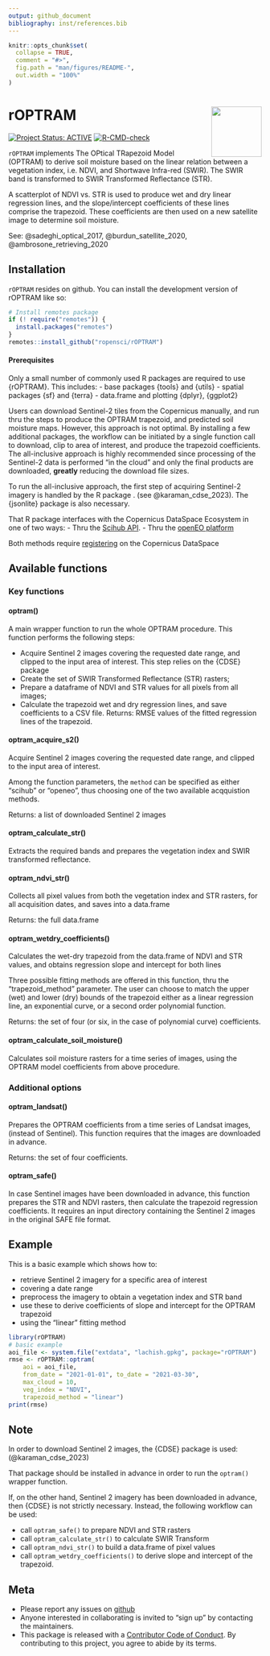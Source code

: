 ```yaml
---
output: github_document
bibliography: inst/references.bib
---
```


<!-- README.md is generated from README.Rmd. Please edit that file -->


```r
knitr::opts_chunk$set(
  collapse = TRUE,
  comment = "#>",
  fig.path = "man/figures/README-",
  out.width = "100%"
)
```

# rOPTRAM  <img align="right" width="100" height="100" src="vignettes/images/rOPTRAM_logo.jpg">

<!-- badges: start -->
[![Project Status: ACTIVE](https://www.repostatus.org/badges/latest/active.svg)](https://www.repostatus.org/#active)
[![R-CMD-check](https://github.com/ropensci/rOPTRAM/actions/workflows/R-CMD-check.yaml/badge.svg)](https://github.com/ropensci/rOPTRAM/actions/workflows/R-CMD-check.yaml)
<!-- badges: end -->

`rOPTRAM` implements The OPtical TRapezoid Model (OPTRAM) 
  to derive soil moisture based on the linear relation
  between a vegetation index, i.e. NDVI, and Shortwave Infra-red (SWIR).  The SWIR band is transformed to SWIR Transformed Reflectance (STR).
  
  A scatterplot of NDVI vs. STR is used to produce wet and dry linear regression lines, and the slope/intercept coefficients of these lines comprise the trapezoid. These coefficients are then used on a new satellite image to determine soil moisture.

  See:  @sadeghi_optical_2017, @burdun_satellite_2020, @ambrosone_retrieving_2020


## Installation

`rOPTRAM` resides on github.
You can install the development version of rOPTRAM like so:

``` r
# Install remotes package
if (! require("remotes")) {
  install.packages("remotes")
}
remotes::install_github("ropensci/rOPTRAM")
```

#### Prerequisites

Only a small number of commonly used R packages are required to use {rOPTRAM}. This includes:
 - base packages {tools} and {utils}
 - spatial packages {sf} and {terra}
 - data.frame and plotting {dplyr}, {ggplot2}

Users can download Sentinel-2 tiles from the Copernicus manually, and run thru the steps to produce the OPTRAM trapezoid, and predicted soil moisture maps. However, this approach is not optimal. By installing a few additional packages, the workflow can be initiated by a single function call to download, clip to area of interest, and produce the trapezoid coefficients. The all-inclusive approach is highly recommended since processing of the Sentinel-2 data is performed "in the cloud" and only the final products are downloaded, **greatly** reducing the download file sizes. 

To run the all-inclusive approach, the first step of acquiring Sentinel-2 imagery is handled by the R package \CRANpkg{CDSE}. (see @karaman_cdse_2023). The {jsonlite} package is also necessary.

That R package interfaces with the Copernicus DataSpace Ecosystem in one of two ways:
 - Thru the [Scihub API](https://shapps.dataspace.copernicus.eu/dashboard/#/).
 - Thru the [openEO platform](https://openeo.dataspace.copernicus.eu/) 
 
Both methods require [registering](https://dataspace.copernicus.eu/) on the Copernicus DataSpace 

## Available functions

### Key functions

#### optram()
A main wrapper function to run the whole OPTRAM procedure. 
This function performs the following steps:

  - Acquire Sentinel 2 images covering the requested date range, and clipped to the input area of interest. This step relies on the {CDSE} package
  - Create the set of SWIR Transformed Reflectance (STR) rasters;
  - Prepare a dataframe of NDVI and STR values for all pixels from all images;
  - Calculate the trapezoid wet and dry regression lines, and save coefficients to a CSV file.
Returns: RMSE values of the fitted regression lines of the trapezoid.


#### optram_acquire_s2()
Acquire Sentinel 2 images covering the requested date range, and clipped to the input area of interest.

Among the function parameters, the `method` can be specified as either "scihub" or "openeo", thus choosing one of the two available acqquistion methods.

Returns: a list of downloaded Sentinel 2 images


#### optram_calculate_str()
Extracts the required bands and prepares the vegetation index and SWIR transformed reflectance.

#### optram_ndvi_str()
Collects all pixel values from both the vegetation index and STR rasters, for all acquisition dates, and saves into a data.frame

Returns: the full data.frame


#### optram_wetdry_coefficients()
Calculates the wet-dry trapezoid from the data.frame of NDVI and STR values, and obtains regression slope and intercept for both lines

Three possible fitting methods are offered in this function, thru the "trapezoid_method" parameter. The user can choose to match the upper (wet) and lower (dry) bounds of the trapezoid either as a linear regression line, an exponential curve, or a second order polynomial function.

Returns: the set of four (or six, in the case of polynomial curve) coefficients.


#### optram_calculate_soil_moisture()
Calculates soil moisture rasters for a time series of images, using the OPTRAM model coefficients from above procedure.

### Additional options

#### optram_landsat()
Prepares the OPTRAM coefficients from a time series of Landsat images, (instead of Sentinel). This function requires that the images are downloaded in advance.

Returns: the set of four coefficients.


#### optram_safe()
In case Sentinel images have been downloaded in advance, this function prepares the STR and NDVI rasters, then calculate the trapezoid regression coefficients. It requires an input directory containing the Sentinel 2 images in the original SAFE file format.


## Example

This is a basic example which shows how to:

  - retrieve Sentinel 2 imagery for a specific area of interest
  - covering a date range
  - preprocess the imagery to obtain a vegetation index and STR band
  - use these to derive coefficients of slope and intercept for the OPTRAM trapezoid
  - using the "linear" fitting method

```r
library(rOPTRAM)
# basic example
aoi_file <- system.file("extdata", "lachish.gpkg", package="rOPTRAM")
rmse <- rOPTRAM::optram(
    aoi = aoi_file,
    from_date = "2021-01-01", to_date = "2021-03-30",
    max_cloud = 10,
    veg_index = "NDVI",
    trapezoid_method = "linear")
print(rmse)
```

## Note

In order to download Sentinel 2 images, the {CDSE} package is used: (@karaman_cdse_2023)

That package should be installed in advance in order to run the `optram()` wrapper function.

If, on the other hand, Sentinel 2 imagery has been downloaded in advance, then {CDSE} is not strictly necessary.
Instead, the following workflow can be used:

  - call `optram_safe()` to prepare NDVI and STR rasters
  - call `optram_calculate_str()` to calculate SWIR Transform
  - call `optram_ndvi_str()` to build a data.frame of pixel values
  - call `optram_wetdry_coefficients()` to derive slope and intercept of the trapezoid. 

## Meta

  - Please report any issues on [github](https://github.com/ropensci/rOPTRAM/issues)
  - Anyone interested in collaborating is invited to "sign up" by contacting the maintainers.
  - This package is released with a [Contributor Code of Conduct](https://github.com/ropensci/.github/blob/master/CODE_OF_CONDUCT.md). By contributing to this project, you agree to abide by its terms.
